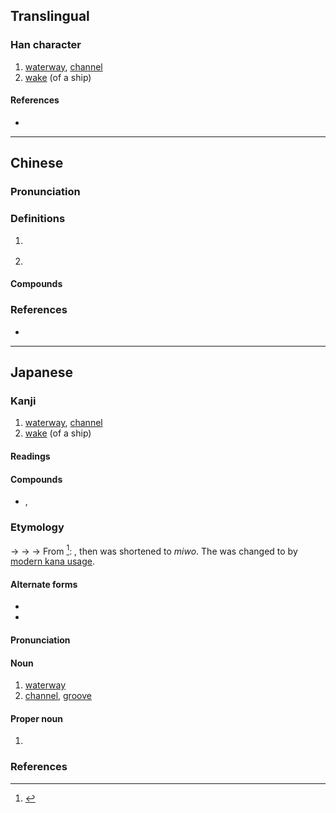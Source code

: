 {{character info/new}}
==Translingual==

===Han character===
{{Han char|rn=85|rad=水|as=13|sn=16|four=31137|canj=EMBI,XEMBI|ids=⿰氵零}}

# [[waterway]], [[channel]]
# [[wake]] (of a ship)

====References====
* {{Han ref|kx=0653.110|dkj=18398|dj=1063.110|hdz=31754.120|uh=6FAA|ud=28586|bh=E9FB|bd=59899}}

----

==Chinese==
{{zh-forms}}

===Pronunciation===
{{zh-pron
|m=líng
|c=ling4
|mc=y
|oc=y
|cat=
}}

===Definitions===
{{zh-hanzi}}

# {{n-g|The name of a body of water.}} {{attention|zh|is this the 澪渠 below?}}
# {{zh-alt-form|泠}}

====Compounds====
{{zh-der|澪渠}}

===References===
* {{R:twedu|C06468}}

----

==Japanese==

===Kanji===
{{ja-kanji|grade=|rs=水13}}
# [[waterway]], [[channel]]
# [[wake]] (of a ship)

====Readings====
{{ja-readings
|goon=りょう<りやう
|kanon=れい
|kun=みお-<みを-
|nanori=みほ, みよ
}}

====Compounds====
* {{ja-r|澪%標|れい%ひょう}}, {{ja-r|澪%標|みお%つくし|[[perch]], [[mark]]s in a [[water]] [[channel]]}}

===Etymology===
{{IPAchar|/mi<sub>1</sub>nowo/}} → {{IPAchar|/mi-wo/}} → {{IPAchar|/miwo/}} → {{IPAchar|/mio/}}
{{ja-kanjitab|みお|yomi=k}}
From {{etyl|ojp|ja|sort=みお}} {{ja-r|水の緒|みの.を|rom=minowo|thread of water}}<ref name="DJR">{{R:Daijirin}}</ref>: {{ja-compound|水|み|の|の|緒|を|rom3=wo|t1=[[water]]|pos2=possessive particle|t3=[[string]], [[thread]]|nocat=1}}, then was shortened to ''miwo''. The {{ja-l|を}} was changed to {{ja-l|お}} by [[w:Modern kana usage|modern kana usage]].

====Alternate forms====
* {{ja-l|水脈}}
* {{ja-l|水尾}}

====Pronunciation====
{{ja-pron|みお|yomi=kun}}

====Noun====
{{ja-noun|みお|hhira=みを}}
# [[waterway]]
# [[channel]], [[groove]]

====Proper noun====
{{ja-pos|proper noun|みお}}
# {{given name|female|lang=ja}}

===References===
<references/>